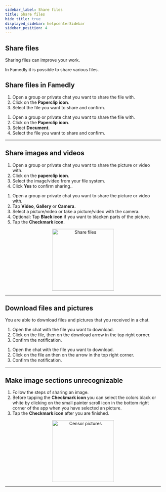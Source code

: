 ```yaml
---
sidebar_label: Share files
title: Share files
hide_title: true
displayed_sidebar: helpcenterSidebar
sidebar_position: 4
---
```




<div class="hero hero--primary">
  <div class="container">
    <h2 class="hero__title">Share files</h2>
    <p class="hero__subtitle">Sharing files can improve your work.</p>
    <p>In Famedly it is possible to share various files.</p>
  </div>
</div>

## Share files in Famedly
    
<Tabs>
  <TabItem value="desktop" label="Desktop" default>
  <ol>
    <li>Open a group or private chat you want to share the file with.</li>
    <li>Click on the <b>Paperclip icon</b>.</li>
    <li>Select the file you want to share and confirm.</li>
  </ol>
  </TabItem>
  <TabItem value="mobile" label="Mobile">
  <ol>
    <li>Open a group or private chat you want to share the file with.</li>
    <li>Click on the <b>Paperclip icon</b>.</li>
    <li>Select <b>Document</b>.</li>
    <li>Select the file you want to share and confirm.</li>
  </ol>
  </TabItem>
</Tabs>

---

## Share images and videos

<Tabs>
  <TabItem value="desktop" label="Desktop" default>
  <ol>
    <li>Open a group or private chat you want to share the picture or video with.</li>
    <li>Click on the <b>paperclip icon</b>.</li>
    <li>Select the image/video from your file system.</li>
    <li>Click <b>Yes</b> to confirm sharing..</li>
  </ol>
  </TabItem>
  <TabItem value="mobile" label="Mobile">
  <ol>
    <li>Open a group or private chat you want to share the picture or video with.</li>
    <li>Tap <b>Video</b>, <b>Gallery</b> or <b>Camera</b>.</li>
    <li>Select a picture/video or take a picture/video with the camera.</li>
    <li>Optional: Tap <b>Black icon</b> if you want to blacken parts of the picture.</li>
    <li>Tap the <b>Checkmark icon</b>.</li>
  </ol>
  </TabItem>
</Tabs>

<p align="center">
<img alt="Share files" src={useBaseUrl('/img/share-files.gif')} width="200px"/>
</p>

---

## Download files and pictures

You are able to download files and pictures that you received in a chat.
    
<Tabs>
  <TabItem value="desktop" label="Desktop" default>
  <ol>
    <li>Open the chat with the file you want to download.</li>
    <li>Click on the file, then on the download arrow in the top right corner.</li>
    <li>Confirm the notification.</li>
  </ol>
  </TabItem>
  <TabItem value="mobile" label="Mobile">
  <ol>
    <li>Open the chat with the file you want to download.</li>
    <li>Click on the file an then on the arrow in the top right corner.</li>
    <li>Confirm the notification.</li>
  </ol>
  </TabItem>
</Tabs>

---

## Make image sections unrecognizable
    
<Tabs>
  <TabItem value="mobile" label="Mobile">
  <ol>
    <li>Follow the steps of sharing an image.</li>
    <li>Before tapping the <b>Checkmark icon</b> you can select the colors black or white by clicking on the small painter scroll icon in the bottom right corner of the app when you have selected an picture.</li>
    <li>Tap the <b>Checkmark icon</b> after you are finished.</li>
    </ol>
  </TabItem>
</Tabs>

<p align="center">
<img alt="Censor pictures" src={useBaseUrl('/img/censor-picture.gif')} width="200px"/>
</p>

---